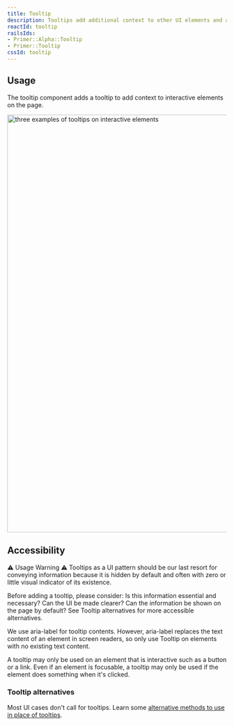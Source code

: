 ```yaml
---
title: Tooltip
description: Tooltips add additional context to other UI elements and appear on mouse hover or keyboard focus.
reactId: tooltip
railsIds:
- Primer::Alpha::Tooltip
- Primer::Tooltip
cssId: tooltip
---
```




## Usage

The tooltip component adds a tooltip to add context to interactive elements on the page.

<img
  width="960"
  role="presentation"
  src="https://github.com/primer/design/assets/586552/787873b7-d496-454c-b669-0c2400ef503f"
  alt="three examples of tooltips on interactive elements"
/>

## Accessibility

<Note variant="danger">
  <Text sx={{display: 'block', fontWeight: 'bold', mb: 2}}>⚠️ Usage Warning ⚠️</Text>
  <Text>Tooltips as a UI pattern should be our last resort for conveying information because it is hidden by default and often with zero or little visual indicator of its existence.</Text>
</Note>

Before adding a tooltip, please consider: Is this information essential and necessary? Can the UI be made clearer? Can the information be shown on the page by default? See Tooltip alternatives for more accessible alternatives.

We use aria-label for tooltip contents. However, aria-label replaces the text content of an element in screen readers, so only use Tooltip on elements with no existing text content.

A tooltip may only be used on an element that is interactive such as a button or a link. Even if an element is focusable, a tooltip may only be used if the element does something when it's clicked.

### Tooltip alternatives

Most UI cases don't call for tooltips. Learn some [alternative methods to use in place of tooltips](/../guides/accessibility/tooltip-alternatives).

